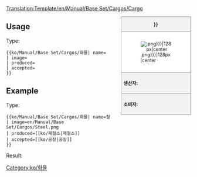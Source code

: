 <noinclude>[[Translation:Template/en/Manual/Base Set/Cargos/Cargo]]</noinclude><noinclude></noinclude><!--
--><div style="float:right; width:15em; font-size:90%; border:1px solid gray; background-color:#f2f2f2; margin-left:1em; margin-bottom:1em">
<div style="text-align:center; border-bottom:1px solid gray"><strong>{{{name|{{PAGENAME}}}}}</strong></div>
<div style="padding:1em; background-color:white">[[File:{{{image|{{PAGENAME}}.png}}}|128px|center]]</div>
<div style="border-top:1px solid gray; padding:0.5em"><strong>생산자:</strong> {{{produced}}}</div>
<div style="border-top:1px solid gray; padding:0.5em"><strong>소비자:</strong> {{{accepted}}}</div>
</div><noinclude>

{{en/-}}
==Usage==
Type:
<pre>{{ko/Manual/Base Set/Cargos/화물| name=
| image=
| produced=
| accepted=
}}</pre>

==Example==
Type:
<pre>{{ko/Manual/Base Set/Cargos/화물| name=철
| image=en/Manual/Base Set/Cargos/Steel.png
| produced=[[ko/제철소|제철소]]
| accepted=[[ko/공장|공장]]
}}</pre>
Result:
{{ko/Manual/Base Set/Cargos/화물| name=철
| image=en/Manual/Base Set/Cargos/Steel.png
| produced=[[ko/제철소|제철소]]
| accepted=[[ko/공장|공장]]
}}
</noinclude><includeonly>[[Category:ko/화물]]</includeonly>
